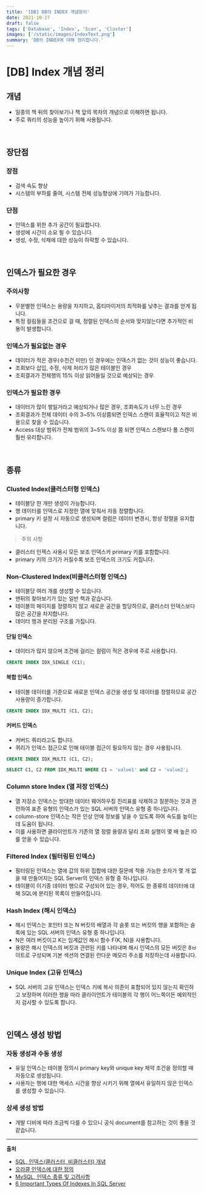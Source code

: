 ```yaml
---
title: '[DB] DB의 INDEX 개념정리'
date: 2021-10-27
draft: false
tags: ['Database', 'Index', 'Scan', 'Cluster']
images: ['/static/images/IndexText.png']
summary: 'DB의 INDEX에 대해 정리합니다.'
---
```


# [DB] Index 개념 정리

## 개념

- 일종의 책 뒤의 찾아보기나 책 앞의 목차의 개념으로 이해하면 됩니다.
- 주로 쿼리의 성능을 높이기 위해 사용됩니다.

<br />

## 장단점

### 장점

- 검색 속도 향상
- 시스템의 부하를 줄여, 시스템 전체 성능향상에 기여가 가능합니다.

### 단점

- 인덱스를 위한 추가 공간이 필요합니다.
- 생성에 시간이 소요 될 수 있습니다.
- 생성, 수정, 삭제에 대한 성능이 하락할 수 있습니다.

<br />

## 인덱스가 필요한 경우

### 주의사항

- 무분별한 인덱스는 용량을 차지하고, 옵티마이저의 최적화를 낮추는 결과를 얻게 됩니다.
- 특정 컬림들을 조건으로 걸 때, 정렬된 인덱스의 순서와 맞지않는다면 추가적인 비용이 발생합니다.

### 인덱스가 필요없는 경우

- 데이터가 적은 경우(수천건 미만) 인 경우에는 인덱스가 없는 것이 성능이 좋습니다.
- 조회보다 삽입, 수정, 삭제 처리가 많은 테이블인 경우
- 조회결과가 전체행의 15% 이상 읽어들일 것으로 예상되는 경우

### 인덱스가 필요한 경우

- 데이터가 많이 쌓일거라고 예상되거나 많은 경우, 조회속도가 너무 느린 경우
- 조회결과가 전체 데이터 수의 3~5% 이상쯤되면 인덱스 스캔이 효율적이고 적은 비용으로 찾을 수 있습니다.
- Access 대상 범위가 전체 범위의 3~5% 이상 쯤 되면 인덱스 스캔보다 풀 스캔이 훨씬 유리합니다.

<br />

## 종류

### Clusted Index(클러스터형 인덱스)

- 테이블당 한 개만 생성이 가능합니다.
- 행 데이터를 인덱스로 지정한 열에 맞춰서 자동 정렬합니다.
- primary 키 설정 시 자동으로 생성되며 컬럼은 데이터 변경시, 항상 정렬을 유지합니다.

> 주의 사항

- 클러스터 인젝스 사용시 모든 보조 인덱스카 primary 키를 포함합니다.
- primary 키의 크기가 커질수록 보조 인덱스의 크기도 커집니다.

### Non-Clustered Index(비클러스터형 인덱스)

- 테이블당 여러 개를 생성할 수 있습니다.
- 맨뒤의 찾아보기가 있는 일반 책과 같습니다.
- 테이블의 페이지를 정렬하지 않고 새로운 공간을 할당하므로, 클러스터 인덱스보다 많은 공간을 차지합니다.
- 데이터 행과 분리된 구조를 가집니다.

#### 단일 인덱스

- 데이터가 많지 않으며 조건에 걸리는 컬럼이 적은 경우에 주로 사용합니다.

```sql
CREATE INDEX IDX_SINGLE (C1);
```

#### 복합 인덱스

- 테이블 데이터를 기준으로 새로운 인덱스 공간을 생성 및 데이터를 정렬하므로 공간 사용량이 증가합니다.

```sql
CREATE INDEX IDX_MULTI (C1, C2);
```

#### 커버드 인덱스

- 커버드 쿼리라고도 합니다.
- 퀴리가 인덱스 접근으로 인해 테이블 접근이 필요하지 않는 경우 사용됩니다.

```sql
CREATE INDEX IDX_MULTI (C1, C2);
```

```sql
SELECT C1, C2 FROM IDX_MULTI WHERE C1 = 'value1' and C2 = 'value2';
```

### Column store Index (열 저장 인덱스)

- 열 저장소 인덱스는 방대한 데이터 웨어하우징 진리표를 삭제하고 질문하는 것과 관련하여 표준 유형의 인덱스가 있는 SQL 서버의 인덱스 유형 중 하나입니다.
- column-store 인덱스는 작은 인상 안에 정보를 넣을 수 있도록 하여 속도를 높이는데 도움이 됩니다.
- 이를 사용하면 클라이언트가 기존의 열 정렬 용량과 달리 조회 실행이 몇 배 높은 IO를 얻을 수 있습니다.

### Filtered Index (필터링된 인덱스)

- 필터링된 인덱스는 열에 값의 하위 집합에 대한 질문에 적용 가능한 숫자가 몇 개 없을 때 만들어지는 SQL Server의 인덱스 유형 중 하나입니다.
- 테이블이 이기종 데이터 행으로 구성되어 있는 경우, 적어도 한 종류의 데이터에 대해 SQL에 분리된 목록이 만들어집니다.

### Hash Index (해시 인덱스)

- 해시 인덱스는 포인터 또는 N 버킷의 배열과 각 슬롯 또는 버킷의 행을 포함하는 슬록에 있는 SQL 서버의 인덱스 유형 중 하나입니다.
- N은 여러 버킷이고 K는 임계값인 해시 함수 F(K, N)을 사용합니다.
- 용량은 해시 인덱스의 버킷과 관련된 키를 나타내며 해시 인덱스의 모든 버킷은 8ㅂ이트로 구성되며 기본 섹션의 연결된 런다운 메모리 주소를 저장하는데 사용합니다.

### Unique Index (고유 인덱스)

- SQL 서버의 고유 인덱스는 인덱스 키에 복사 의존이 포함되어 있지 않는지 확인하고 보장하며 이러한 행을 따라 클라이언트가 테이블의 각 행이 어느쪽이든 예외적인지 검사할 수 있도록 합니다.

<br />

## 인덱스 생성 방법

### 자동 생성과 수동 생성

- 유일 인덱스는 테이블 정의시 primary key와 unique key 제약 조건을 정의할 때 자동으로 생성됩니다.
- 사용자는 행에 대한 액세스 시간을 향상 시키기 위해 열에서 유일하지 않은 인덱스를 생성할 수 있습니다.

### 상세 생성 방법

- 개발 디비에 따라 조금씩 다를 수 있으니 공식 document를 참고하는 것이 좋을 것 같습니다.

---

**출처**

- [SQL, 인덱스(클러스터, 비클러스터) 개념](https://mongyang.tistory.com/75)
- [오라클 인덱스에 대한 정의](https://tipland.tistory.com/5)
- [MySQL, 인덱스 종류 및 고려사항](https://mozi.tistory.com/199)
- [6 Important Types Of Indexes In SQL Server](https://www.jigsawacademy.com/blogs/data-science/types-of-indexes-in-sql-server/amp/)
